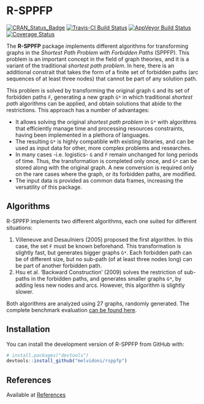 # R-SPPFP
[![CRAN_Status_Badge](http://www.r-pkg.org/badges/version/rsppfp)](https://cran.r-project.org/package=rsppfp)
[![Travis-CI Build Status](https://travis-ci.org/melvidoni/rsppfp.svg?branch=master)](https://travis-ci.org/melvidoni/rsppfp)
[![AppVeyor Build Status](https://ci.appveyor.com/api/projects/status/github/melvidoni/rsppfp?branch=master&svg=true)](https://ci.appveyor.com/project/melvidoni/rsppfp)
[![Coverage Status](https://img.shields.io/codecov/c/github/melvidoni/rsppfp/master.svg)](https://codecov.io/github/melvidoni/rsppfp?branch=master)

The **R-SPPFP** package implements different algorithms for transforming graphs in the _Shortest Path Problem with Forbidden Paths_ (SPPFP). This problem is an important concept in the field of graph theories, and it is a variant of the traditional _shortest path problem_. In here, there is an additional constrait that takes the form of a finite set of forbidden paths (arc sequences of at least three nodes) that cannot be part of any solution path. 

This problem is solved by transforming the original graph `G` and its set of forbidden paths `F`, generating a new graph `G*` in which traditional _shortest path_ algorithms can be applied, and obtain solutions that abide to the restrictions. This approach has a number of advantages:

- It allows solving the original _shortest path problem_ in `G*` with algorithms that efficiently manage time and processing resources constraints, having been implemented in a plethora of languages.
- The resulting `G*` is highly compatible with existing libraries, and can be used as input data for other, more complex problems and researches.
- In many cases -i.e. logistics- `G` and `F` remain unchanged for long periods of time. Thus, the transformation is completed only once, and `G*` can be stored along with the original graph. A new conversion is required only on the rare cases where the graph, or its forbidden paths, are modified.
- The input data is provided as common data frames, increasing the versatility of this package.



## Algorithms
R-SPPFP implements two different algorithms, each one suited for different situations:

1. Villeneuve and Desaulniers (2005) proposed the first algorithm. In this case, the set `F` must be known beforehand. This transformation is slightly fast, but generates bigger graphs `G*`. Each forbidden path can be of different size, but no sub-path (of at least three nodes long) can be part of another forbidden path.
1. Hsu et al. 'Backward Construction' (2009) solves the restriction of sub-paths in the forbidden paths, and generates smaller graphs `G*`, by adding less new nodes and arcs. However, this algorithm is slightly slower.

Both algorithms are analyzed using 27 graphs, randomly generated. The complete benchmark evaluation [can be found here](articles/benchmark.html).



## Installation

You can install the development version of R-SPPFP from GitHub with:

```r
# install.packages("devtools")
devtools::install_github("melvidoni/rsppfp")
```




## References
Available at [References](articles/references.html)